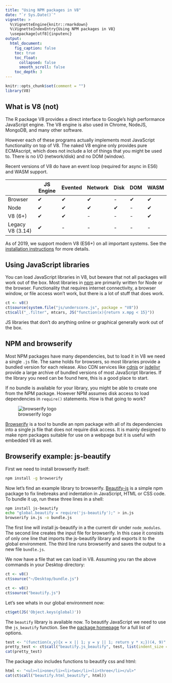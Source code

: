 ```yaml
---
title: "Using NPM packages in V8"
date: "`r Sys.Date()`"
vignette: >
  %\VignetteEngine{knitr::rmarkdown}
  %\VignetteIndexEntry{Using NPM packages in V8}
  \usepackage[utf8]{inputenc} 
output:
  html_document:
    fig_caption: false
    toc: true
    toc_float:
      collapsed: false
      smooth_scroll: false
    toc_depth: 3
---
```


```r
knitr::opts_chunk$set(comment = "")
library(V8)
```

## What is V8 (not)

The R package V8 provides a direct interface to Google's high performance JavaScript engine. The V8 engine is also used in Chrome, NodeJS, MongoDB, and many other software. 

However each of these programs actually implements most JavaScript functionality on top of V8. The naked V8 engine only provides pure ECMAscript, which does not include a lot of things that you might be used to. There is no I/O (network/disk) and no DOM (window). 

Recent versions of V8 do have an event loop (required for async in ES6) and WASM support.

|            | JS Engine | Evented  | Network | Disk | DOM | WASM
|------------|--------|-----------|------|---------|-----|------
| Browser    | ✔      | ✔        | ✔    | -       | ✔   |✔   |
| Node       | ✔      | ✔        | ✔    | ✔       | -   |✔   |
| V8 (6+)    | ✔      | ✔        | -    | -        | -   |✔   |
| Legacy V8 (3.14)  | ✔      | -        | -    | -        | -   |-

As of 2019, we support modern V8 (ES6+) on all important systems. See the [installation instructions](https://github.com/jeroen/V8#installation) for more details.


## Using JavaScript libraries

You can load JavaScript libraries in V8, but beware that not all packages will work out of the box. Most libraries in [npm](https://www.npmjs.com) are primarily written for Node or the browser. Functionality that requires internet connectivity, a browser window, or file access won't work, but there is a lot of stuff that does work.


```r
ct <- v8()
ct$source(system.file("js/underscore.js", package = "V8"))
ct$call("_.filter", mtcars, JS("function(x){return x.mpg < 15}"))
```

JS libraries that don't do anything online or graphical generally work out of the box.

## NPM and browserify

Most NPM packages have many dependencies, but to load it in V8 we need a single `.js` file. The same holds for browsers, so most libraries provide a bundled version for each release. Also CDN services like [cdnjs](https://cdnjs.com) or [jsdelivr](https://www.jsdelivr.com) provide a large archive of bundled versions of most JavaScript libraries. If the library you need can be found here, this is a good place to start.

If no bundle is available for your library, you might be able to create one from the NPM package. However NPM assumes disk access to load dependencies in `require()` statements. How is that going to work?

![browserify logo](http://jeroen.github.io/V8/browserify.png)

[Browserify](http://browserify.org/) is a tool to bundle an npm package with all of its dependencies into a single js file that does not require disk access. It is mainly designed to make npm packages suitable for use on a webpage but it is useful with embedded V8 as well. 

## Browserify example: js-beautify

First we need to install browserify itself:

```bash
npm install -g browserify
```

Now let's find an example library to browserify. [Beautify-js](https://www.npmjs.com/package/js-beautify) is a simple npm package to fix linebreaks and indentation in JavaScript, HTML or CSS code. To bundle it up, run these three lines in a shell:

```bash
npm install js-beautify
echo "global.beautify = require('js-beautify');" > in.js
browserify in.js -o bundle.js
```

The first line will install js-beautify in a the current dir under `node_modules`.
The second line creates the input file for browserify. In this case it consists of only
one line that imports the js-beautify library and exports it to the global environment.
The third line runs browserify and saves the output to a new file `bundle.js`.

We now have a file that we can load in V8. Assuming you ran the above commands in your Desktop directory:

```r
ct <- v8()
ct$source("~/Desktop/bundle.js")
```

```r
ct <- v8()
ct$source("beautify.js")
```

Let's see whats in our global environment now:

```r
ct$get(JS('Object.keys(global)'))
```

The `beautify` library is available now. To beautify JavaScript we need to use the `js_beautify` function. See the [package homepage](https://www.npmjs.com/package/js-beautify) for a full list of options.

```r
test <- "(function(x,y){x = x || 1; y = y || 1; return y * x;})(4, 9)"
pretty_test <- ct$call("beautify.js_beautify", test, list(indent_size = 2))
cat(pretty_test)
```

The package also includes functions to beautify css and html:

```r
html <- "<ul><li>one</li><li>two</li><li>three</li></ul>"
cat(ct$call("beautify.html_beautify", html))
```

